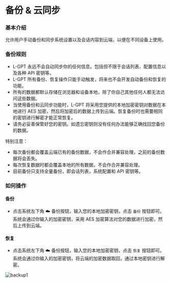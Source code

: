 # 备份 & 云同步

### 基本介绍

允许用户手动备份和同步系统设置以及会话内容到云端，以便在不同设备上使用。

### 备份规则

- L-GPT 永远不会自动同步你的任何信息。包括但不限于会话列表、配置信息以及各种 API 密钥等。
- L-GPT 所有备份、恢复操作只能手动触发，将来也不会开发自动备份和恢复的功能。
- 所有的数据都默认存储在浏览器和设备本地，除了你自己其他任何人都无法访问这些数据。
- 当使用备份和云同步功能时，L-GPT 将采用您提供的本地加密密钥对数据在本地进行 AES 加密，然后将加密后的数据上传到云端。恢复备份时也需要相同的密钥进行解密才能正常恢复。
- 请务必妥善保管好您的密钥。如遗忘密钥则没有任何办法能够正确找回您备份的数据。

特别注意：

- 每次备份都会覆盖云端已有的备份数据，不会作合并兼容处理，之前的备份数据将会丢失。
- 每次恢复数据时都会覆盖本地的所有数据，不会作合并兼容处理。
- 目前备份只支持全量备份，即会话列表，系统配置和 API 密钥等。

### 如何操作

#### 备份

- 点击系统左下角 ☁️ 备份按钮，输入您的本地加密密钥，点击 `备份` 按钮即可。系统会通过你输入的加密密钥，采用 AES 加密算法对您的数据进行加密，然后上传到云端。

#### 恢复

- 点击系统左下角 ☁️ 备份按钮，输入您的本地加密密钥，点击 `恢复` 按钮即可。系统会通过你输入的加密密钥，将云端的加密数据取回，通过本地密钥进行解密。

![backup1](/features/backup/backup-1-zh-CN.png)
